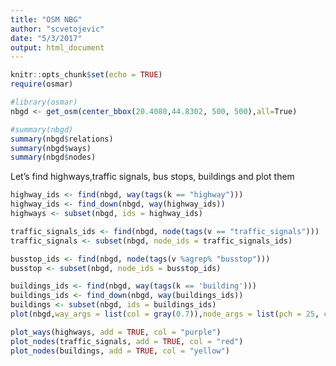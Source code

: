 ```yaml
---
title: "OSM NBG"
author: "scvetojevic"
date: "5/3/2017"
output: html_document
---
```


```r
knitr::opts_chunk$set(echo = TRUE)
require(osmar)
```
```r
#library(osmar)
nbgd <- get_osm(center_bbox(20.4080,44.8302, 500, 500),all=True)

#summary(nbgd)
summary(nbgd$relations)
summary(nbgd$ways)
summary(nbgd$nodes)
```
Let's find highways,traffic signals, bus stops, buildings and plot them
```r
highway_ids <- find(nbgd, way(tags(k == "highway")))
highway_ids <- find_down(nbgd, way(highway_ids))
highways <- subset(nbgd, ids = highway_ids)

traffic_signals_ids <- find(nbgd, node(tags(v == "traffic_signals")))
traffic_signals <- subset(nbgd, node_ids = traffic_signals_ids)

busstop_ids <- find(nbgd, node(tags(v %agrep% "busstop")))
busstop <- subset(nbgd, node_ids = busstop_ids)

buildings_ids <- find(nbgd, way(tags(k == 'building')))
buildings_ids <- find_down(nbgd, way(buildings_ids))
buildings <- subset(nbgd, ids = buildings_ids)
plot(nbgd,way_args = list(col = gray(0.7)),node_args = list(pch = 25, cex = 0.1, col = gray(0.3)))

plot_ways(highways, add = TRUE, col = "purple")
plot_nodes(traffic_signals, add = TRUE, col = "red")
plot_nodes(buildings, add = TRUE, col = "yellow")
```
